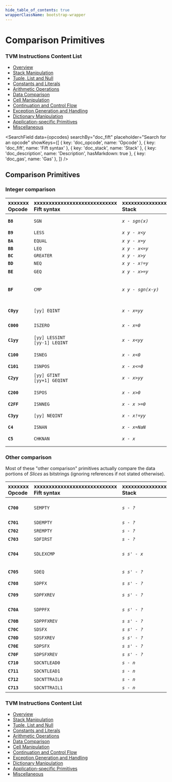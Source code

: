 ```yaml
---
hide_table_of_contents: true
wrapperClassName: bootstrap-wrapper
---
```



# Comparison Primitives

### TVM Instructions Content List

* [Overview](/learn/tvm-instructions/instructions)
* [Stack Manipulation](/learn/tvm-instructions/instructions/stack-manipulation)
* [Tuple, List and Null](/learn/tvm-instructions/instructions/tuple-list-null)
* [Constants and Literals](/learn/tvm-instructions/instructions/constant)
* [Arithmetic Operations](/learn/tvm-instructions/instructions/arithmetic)
* [Data Comparison](/learn/tvm-instructions/instructions/data-comparison)
* [Cell Manipulation](/learn/tvm-instructions/instructions/cell-manipulation)
* [Continuation and Control Flow](/learn/tvm-instructions/instructions/control-flow)
* [Exception Generation and Handling](/learn/tvm-instructions/instructions/exception-gen-and-handling)
* [Dictionary Manipulation](/learn/tvm-instructions/instructions/dictionary-manipulation)
* [Application-specific Primitives](/learn/tvm-instructions/instructions/app-specific)
* [Miscellaneous](/learn/tvm-instructions/instructions/miscellaneous)

<SearchField
  data={opcodes}
  searchBy="doc_fift"
  placeholder="Search for an opcode"
  showKeys={[
    { key: 'doc_opcode', name: 'Opcode' },
    { key: 'doc_fift', name: 'Fift syntax' },
    { key: 'doc_stack', name: 'Stack' },
    { key: 'doc_description', name: 'Description', hasMarkdown: true },
    { key: 'doc_gas', name: 'Gas' },
  ]}
/>

## Comparison Primitives
### Integer comparison

| xxxxxxx<br/>Opcode | xxxxxxxxxxxxxxxxxxxxxxxxxxxx<br/>Fift syntax | xxxxxxxxxxxxxxxxx<br/>Stack | xxxxxxxxxxxxxxxxxxxxxxxxxxxxxxxxxxxxxx<br/>Description | xxxx<br/>Gas |
|:-|:-|:-|:-|:-|
| **`B8`** | `SGN` | _`x - sgn(x)`_ | Computes the sign of an integer `x`:<br/>`-1` if `x<0`, `0` if `x=0`, `1` if `x>0`. | `18` |
| **`B9`** | `LESS` | _`x y - x<y`_ | Returns `-1` if `x<y`, `0` otherwise. | `18` |
| **`BA`** | `EQUAL` | _`x y - x=y`_ | Returns `-1` if `x=y`, `0` otherwise. | `18` |
| **`BB`** | `LEQ` | _`x y - x<=y`_ |  | `18` |
| **`BC`** | `GREATER` | _`x y - x>y`_ |  | `18` |
| **`BD`** | `NEQ` | _`x y - x!=y`_ | Equivalent to [`EQUAL`](#instr-equal) [`NOT`](#instr-not). | `18` |
| **`BE`** | `GEQ` | _`x y - x>=y`_ | Equivalent to [`LESS`](#instr-less) [`NOT`](#instr-not). | `18` |
| **`BF`** | `CMP` | _`x y - sgn(x-y)`_ | Computes the sign of `x-y`:<br/>`-1` if `x<y`, `0` if `x=y`, `1` if `x>y`.<br/>No integer overflow can occur here unless `x` or `y` is a `NaN`. | `18` |
| **`C0yy`** | `[yy] EQINT` | _`x - x=yy`_ | Returns `-1` if `x=yy`, `0` otherwise.<br/>`-2^7 <= yy < 2^7`. | `26` |
| **`C000`** | `ISZERO` | _`x - x=0`_ | Checks whether an integer is zero. Corresponds to Forth's `0=`. | `26` |
| **`C1yy`** | `[yy] LESSINT`<br/>`[yy-1] LEQINT` | _`x - x<yy`_ | Returns `-1` if `x<yy`, `0` otherwise.<br/>`-2^7 <= yy < 2^7`. | `26` |
| **`C100`** | `ISNEG` | _`x - x<0`_ | Checks whether an integer is negative. Corresponds to Forth's `0<`. | `26` |
| **`C101`** | `ISNPOS` | _`x - x<=0`_ | Checks whether an integer is non-positive. | `26` |
| **`C2yy`** | `[yy] GTINT`<br/>`[yy+1] GEQINT` | _`x - x>yy`_ | Returns `-1` if `x>yy`, `0` otherwise.<br/>`-2^7 <= yy < 2^7`. | `26` |
| **`C200`** | `ISPOS` | _`x - x>0`_ | Checks whether an integer is positive. Corresponds to Forth's `0>`. | `26` |
| **`C2FF`** | `ISNNEG` | _`x - x >=0`_ | Checks whether an integer is non-negative. | `26` |
| **`C3yy`** | `[yy] NEQINT` | _`x - x!=yy`_ | Returns `-1` if `x!=yy`, `0` otherwise.<br/>`-2^7 <= yy < 2^7`. | `26` |
| **`C4`** | `ISNAN` | _`x - x=NaN`_ | Checks whether `x` is a `NaN`. | `18` |
| **`C5`** | `CHKNAN` | _`x - x`_ | Throws an arithmetic overflow exception if `x` is a `NaN`. | `18/68` |

### Other comparison

Most of these "other comparison" primitives actually compare the data portions of _Slices_ as bitstrings (ignoring references if not stated otherwise).

| xxxxxxx<br/>Opcode | xxxxxxxxxxxxxxxxxxxxxxxxxxxx<br/>Fift syntax | xxxxxxxxxxxxxxxxx<br/>Stack | xxxxxxxxxxxxxxxxxxxxxxxxxxxxxxxxxxxxxx<br/>Description | xxxx<br/>Gas |
|:-|:-|:-|:-|:-|
| **`C700`** | `SEMPTY` | _`s - ?`_ | Checks whether a _Slice_ `s` is empty (i.e., contains no bits of data and no cell references). | `26` |
| **`C701`** | `SDEMPTY` | _`s - ?`_ | Checks whether _Slice_ `s` has no bits of data. | `26` |
| **`C702`** | `SREMPTY` | _`s - ?`_ | Checks whether _Slice_ `s` has no references. | `26` |
| **`C703`** | `SDFIRST` | _`s - ?`_ | Checks whether the first bit of _Slice_ `s` is a one. | `26` |
| **`C704`** | `SDLEXCMP` | _`s s' - x`_ | Compares the data of `s` lexicographically with the data of `s'`, returning `-1`, 0, or 1 depending on the result. | `26` |
| **`C705`** | `SDEQ` | _`s s' - ?`_ | Checks whether the data parts of `s` and `s'` coincide, equivalent to [`SDLEXCMP`](#instr-sdlexcmp) [`ISZERO`](#instr-iszero). | `26` |
| **`C708`** | `SDPFX` | _`s s' - ?`_ | Checks whether `s` is a prefix of `s'`. | `26` |
| **`C709`** | `SDPFXREV` | _`s s' - ?`_ | Checks whether `s'` is a prefix of `s`, equivalent to [`SWAP`](#instr-swap) [`SDPFX`](#instr-sdpfx). | `26` |
| **`C70A`** | `SDPPFX` | _`s s' - ?`_ | Checks whether `s` is a proper prefix of `s'` (i.e., a prefix distinct from `s'`). | `26` |
| **`C70B`** | `SDPPFXREV` | _`s s' - ?`_ | Checks whether `s'` is a proper prefix of `s`. | `26` |
| **`C70C`** | `SDSFX` | _`s s' - ?`_ | Checks whether `s` is a suffix of `s'`. | `26` |
| **`C70D`** | `SDSFXREV` | _`s s' - ?`_ | Checks whether `s'` is a suffix of `s`. | `26` |
| **`C70E`** | `SDPSFX` | _`s s' - ?`_ | Checks whether `s` is a proper suffix of `s'`. | `26` |
| **`C70F`** | `SDPSFXREV` | _`s s' - ?`_ | Checks whether `s'` is a proper suffix of `s`. | `26` |
| **`C710`** | `SDCNTLEAD0` | _`s - n`_ | Returns the number of leading zeroes in `s`. | `26` |
| **`C711`** | `SDCNTLEAD1` | _`s - n`_ | Returns the number of leading ones in `s`. | `26` |
| **`C712`** | `SDCNTTRAIL0` | _`s - n`_ | Returns the number of trailing zeroes in `s`. | `26` |
| **`C713`** | `SDCNTTRAIL1` | _`s - n`_ | Returns the number of trailing ones in `s`. | `26` |



### TVM Instructions Content List

* [Overview](/learn/tvm-instructions/instructions)
* [Stack Manipulation](/learn/tvm-instructions/instructions/stack-manipulation)
* [Tuple, List and Null](/learn/tvm-instructions/instructions/tuple-list-null)
* [Constants and Literals](/learn/tvm-instructions/instructions/constant)
* [Arithmetic Operations](/learn/tvm-instructions/instructions/arithmetic)
* [Data Comparison](/learn/tvm-instructions/instructions/data-comparison)
* [Cell Manipulation](/learn/tvm-instructions/instructions/cell-manipulation)
* [Continuation and Control Flow](/learn/tvm-instructions/instructions/control-flow)
* [Exception Generation and Handling](/learn/tvm-instructions/instructions/exception-gen-and-handling)
* [Dictionary Manipulation](/learn/tvm-instructions/instructions/dictionary-manipulation)
* [Application-specific Primitives](/learn/tvm-instructions/instructions/app-specific)
* [Miscellaneous](/learn/tvm-instructions/instructions/miscellaneous)
